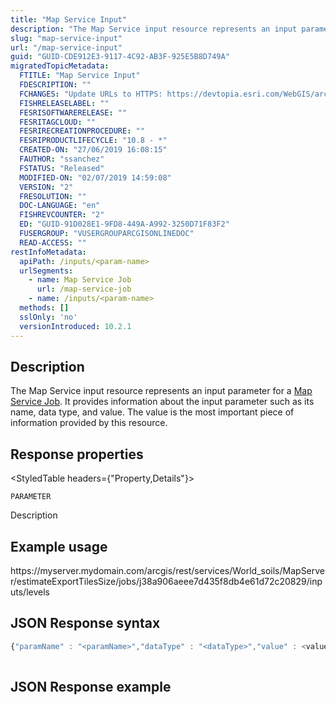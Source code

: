```yaml
---
title: "Map Service Input"
description: "The Map Service input resource represents an input parameter for a Map Service Job."
slug: "map-service-input"
url: "/map-service-input"
guid: "GUID-CDE912E3-9117-4C92-AB3F-925E5B8D749A"
migratedTopicMetadata:
  FTITLE: "Map Service Input"
  FDESCRIPTION: ""
  FCHANGES: "Update URLs to HTTPS: https://devtopia.esri.com/WebGIS/arcgis-rest-api-documentation/issues/181"
  FISHRELEASELABEL: ""
  FESRISOFTWARERELEASE: ""
  FESRITAGCLOUD: ""
  FESRIRECREATIONPROCEDURE: ""
  FESRIPRODUCTLIFECYCLE: "10.8 - *"
  CREATED-ON: "27/06/2019 16:08:15"
  FAUTHOR: "ssanchez"
  FSTATUS: "Released"
  MODIFIED-ON: "02/07/2019 14:59:08"
  VERSION: "2"
  FRESOLUTION: ""
  DOC-LANGUAGE: "en"
  FISHREVCOUNTER: "2"
  ED: "GUID-91D028E1-9FD8-449A-A992-3250D71F83F2"
  FUSERGROUP: "VUSERGROUPARCGISONLINEDOC"
  READ-ACCESS: ""
restInfoMetadata:
  apiPath: /inputs/<param-name>
  urlSegments:
    - name: Map Service Job
      url: /map-service-job
    - name: /inputs/<param-name>
  methods: []
  sslOnly: 'no'
  versionIntroduced: 10.2.1
---
```


## Description

The Map Service input resource represents an input parameter for a [Map Service Job](/map-service-job). It provides information about the input parameter such as its name, data type, and value. The value is the most important piece of information provided by this resource.

## Response properties

<StyledTable headers={"Property,Details"}>

<StyledTableRow>

<StyledTableCell cellStyle="markdown">

`PARAMETER` 

</StyledTableCell>

<StyledTableCell cellStyle="markdown">

Description

</StyledTableCell>

</StyledTableRow>

</StyledTable>

## Example usage

https&#x3A;//myserver.mydomain.com/arcgis/rest/services/World_soils/MapServer/estimateExportTilesSize/jobs/j38a906aeee7d435f8db4e61d72c20829/inputs/levels

## JSON Response syntax

```javascript
{"paramName" : "<paramName>","dataType" : "<dataType>","value" : <valueLiteralOrObject>}
          
```

 

## JSON Response example

```javascript

```

 
